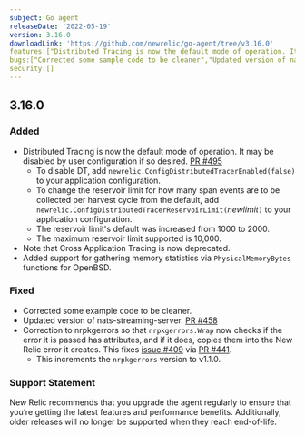 ```yaml
---
subject: Go agent
releaseDate: '2022-05-19'
version: 3.16.0
downloadLink: 'https://github.com/newrelic/go-agent/tree/v3.16.0'
features:["Distributed Tracing is now the default mode of operation. It may be disabled by user configuration","Added support for gathering memory statistics via PhysicalMemoryBytes functions for OpenBSD","Deprecated Cross Application Tracing"]
bugs:["Corrected some sample code to be cleaner","Updated version of nats-streaming-server","Correction to nrpkgerrors so that nrpkgerrors.Wrap now checks if the error it is passed has attributes, and if it does, copies them into the New Relic error it creates"]
security:[]
---
```

## 3.16.0
### Added
* Distributed Tracing is now the default mode of operation. It may be disabled by user configuration if so desired. [PR #495](https://github.com/newrelic/go-agent/pull/495)
   * To disable DT, add `newrelic.ConfigDistributedTracerEnabled(false)` to your application configuration.
   * To change the reservoir limit for how many span events are to be collected per harvest cycle from the default, add `newrelic.ConfigDistributedTracerReservoirLimit(`*newlimit*`)` to your application configuration.
   * The reservoir limit's default was increased from 1000 to 2000.
   * The maximum reservoir limit supported is 10,000.
* Note that Cross Application Tracing is now deprecated.
* Added support for gathering memory statistics via `PhysicalMemoryBytes` functions for OpenBSD.

### Fixed
* Corrected some example code to be cleaner.
* Updated version of nats-streaming-server. [PR #458](https://github.com/newrelic/go-agent/pull/458)
* Correction to nrpkgerrors so that `nrpkgerrors.Wrap`  now checks if the error it is passed has attributes, and if it does, copies them into the New Relic error it creates.
This fixes [issue #409](https://github.com/newrelic/go-agent/issues/409) via [PR #441](https://github.com/newrelic/go-agent/pull/441).
   * This increments the `nrpkgerrors` version to v1.1.0.

### Support Statement
New Relic recommends that you upgrade the agent regularly to ensure that you’re getting the latest features and performance benefits. Additionally, older releases will no longer be supported when they reach end-of-life.


